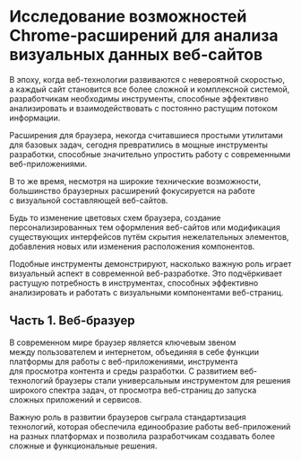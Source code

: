 # Исследование возможностей Сhrome-расширений для анализа визуальных данных веб-сайтов

В эпоху, когда веб-технологии развиваются с невероятной скоростью, а каждый сайт становится все более сложной и комплексной системой, разработчикам необходимы инструменты, способные эффективно анализировать и взаимодействовать с постоянно растущим потоком информации.

Расширения для браузера, некогда считавшиеся простыми утилитами для базовых задач, сегодня превратились в мощные инструменты разработки, способные значительно упростить работу с современными веб-приложениями.

В то же время, несмотря на широкие технические возможности, большинство браузерных расширений фокусируется на работе с визуальной составляющей веб-сайтов.

Будь то изменение цветовых схем браузера, создание персонализированных тем оформления веб-сайтов или модификация существующих интерфейсов путём скрытия нежелательных элементов, добавления новых или изменения расположения компонентов.

Подобные инструменты демонстрируют, насколько важную роль играет визуальный аспект в современной веб-разработке. Это подчёркивает растущую потребность в инструментах, способных эффективно анализировать и работать с визуальными компонентами веб-страниц.

## Часть 1. Веб-бразуер

В современном мире браузер является ключевым звеном между пользователем и интернетом, объединяя в себе функции платформы для работы с веб-приложениями, инструмента для просмотра контента и среды разработки. С развитием веб-технологий браузеры стали универсальным инструментом для решения широкого спектра задач, от просмотра веб-страниц до запуска сложных приложений и сервисов.

Важную роль в развитии браузеров сыграла стандартизация технологий, которая обеспечила единообразие работы веб-приложений на разных платформах и позволила разработчикам создавать более сложные и функциональные решения.
